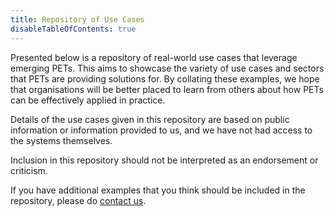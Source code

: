 ```yaml
---
title: Repository of Use Cases
disableTableOfContents: true
---
```



<CookieBanner />

<p style="max-width: 900px;">
  Presented below is a repository of real-world use cases that leverage emerging
  PETs. This aims to showcase the variety of use cases and sectors that PETs are
  providing solutions for. By collating these examples, we hope that
  organisations will be better placed to learn from others about how PETs can be
  effectively applied in practice.
</p>

<p style="max-width: 900px;">
  Details of the use cases given in this repository are based on public
  information or information provided to us, and we have not had access to the
  systems themselves.
</p>

<p style="max-width: 900px;">
  Inclusion in this repository should not be interpreted as an endorsement or
  criticism.
</p>

If you have additional examples that you think should be included in the
repository, please do [contact us](/contact-us).

<RepositoryTable />

<License />
